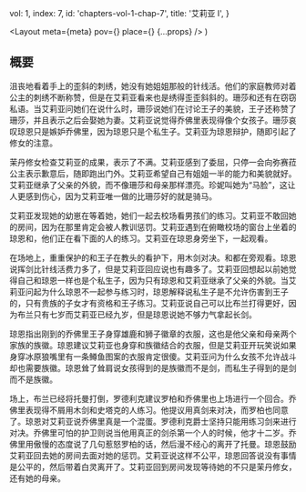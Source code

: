 
  vol: 1,
  index: 7,
  id: 'chapters-vol-1-chap-7',
  title: '艾莉亚 I',
}

  <Layout
    meta={meta}
    pov={<WikiLink name="艾莉亚·史塔克" />}
    place={<WikiLink name="临冬城" />}
    {...props}
  />
)

## 概要

<WikiLink name="艾莉亚" />沮丧地看着手上的歪斜的刺绣，她没有她姐姐<WikiLink name="珊莎" />那般的针线活。他们的家庭教师<WikiLink name="茉丹" /><WikiLink name="修女" />对着<WikiLink name="弥赛菈" />公主的刺绣不断称赞，但是在艾莉亚看来也是绣得歪歪斜斜的。珊莎和<WikiLink name="珍妮·普尔" />还有<WikiLink name="贝丝·凯索" />在窃窃私语。当艾莉亚问她们在说什么时，珊莎说她们在讨论<WikiLink name="乔佛里" />王子的美貌，王子还称赞了珊莎，并且表示之后会娶她为妻。艾莉亚说<WikiLink name="琼恩" />觉得乔佛里表现得像个女孩子。珊莎哀叹琼恩只是嫉妒乔佛里，因为琼恩只是个私生子。艾莉亚为琼恩辩护，随即引起了修女的注意。

茉丹修女检查艾莉亚的成果，表示了不满。艾莉亚感到了委屈，只停一会向弥赛菈公主表示歉意后，随即跑出门外。艾莉亚希望自己有姐姐一半的能力和美貌就好。艾莉亚继承了父亲的外貌，而不像珊莎和母亲那样漂亮。珍妮叫她为“马脸”，这让人更感到伤心，因为艾莉亚唯一做的比珊莎好的就是骑马。

艾莉亚发现她的<WikiLink name="冰原狼" />幼崽<WikiLink name="娜梅利亚" />在等着她，她们一起去校场看男孩们的练习。艾莉亚不敢回她的房间，因为在那里肯定会被人教训惩罚。艾莉亚遇到在俯瞰校场的窗台上坐着的琼恩和<WikiLink name="白灵" />，他们正在看下面的人的练习。艾莉亚在琼恩身旁坐下，一起观看。

在场地上，重重保护的<WikiLink name="布兰" />和<WikiLink name="托曼" />王子在教头<WikiLink name="罗德利克·凯索" />的看护下，用木剑对决。<WikiLink name="罗柏" />和<WikiLink name="席恩" />都在旁观看。琼恩说挥剑比针线活费力多了，但是艾莉亚回应说也有趣多了。艾莉亚回想起以前她觉得自己和琼恩一样也是个私生子，因为只有琼恩和艾莉亚继承了父亲的外貌。当艾莉亚问起为什么琼恩不一起参与练习时，琼恩解释说私生子是不允许伤害到王子的，只有贵族的子女才有资格和王子练习。艾莉亚说自己可以比布兰打得更好，因为布兰只有七岁而艾莉亚已经九岁，但是琼恩说她不够力气拿起长剑。

琼恩指出刚到的乔佛里王子身穿雄鹿和狮子徽章的衣服，这也是他父亲<WikiLink name="拜拉席恩" linkName="拜拉席恩家族" />和母亲<WikiLink name="兰尼斯特" linkName="兰尼斯特家族" />两个家族的族徽。琼恩建议艾莉亚也身穿<WikiLink name="史塔克" linkName="史塔克家族" />和<WikiLink name="徒利家族" />族徽结合的衣服，但是艾莉亚开玩笑说如果身穿冰原狼嘴里有一条鳟鱼图案的衣服肯定很傻。艾莉亚问为什么女孩不允许战斗却也需要族徽。琼恩耸了耸肩说女孩得到的是族徽而不是剑，而私生子得到的是剑而不是族徽。

<Illustration
  width="30vw"
  src="https://awoiaf.westeros.org/images/b/ba/John_Matson_Joff.jpg"
  desc="乔佛里继承了他母亲的容貌"
/>

场上，布兰已经将托曼打倒，罗德利克建议罗柏和乔佛里也上场进行一个回合。乔佛里表现得不屑用木剑和史塔克的人练习。他提议用真剑来对决，而罗柏也同意了。琼恩对艾莉亚说乔佛里真是一个混蛋。罗德利克爵士坚持只能用练习剑来进行对决。乔佛里可怕的护卫<WikiLink name="桑铎·克里冈" />则说当他用真正的剑杀第一个人的时候，他才十二岁。乔佛里用傲慢的态度说了几句惹怒罗柏的话，然后漫不经心的离开了托曼。琼恩鼓励艾莉亚回去她的房间去面对她的惩罚。艾莉亚说这样不公平，琼恩回答说没有事情是公平的，然后带着白灵离开了。艾莉亚回到房间发现等待她的不只是茉丹修女，还有她的母亲。

<Illustration
  width="30vw"
  src="https://awoiaf.westeros.org/images/7/7b/MiguelRegod%C3%B3nHarkness_theHound.jpg"
  desc="桑铎·克里冈"
/>
